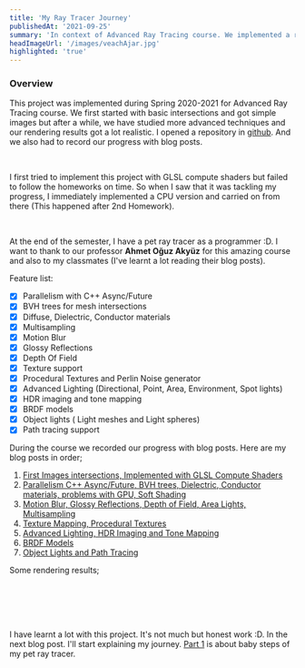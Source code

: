 ```yaml
---
title: 'My Ray Tracer Journey'
publishedAt: '2021-09-25'
summary: 'In context of Advanced Ray Tracing course. We implemented a ray tracer throughout the semester. It is implemented in C++ with a lot of interesting features. It can render some nice images :D'
headImageUrl: '/images/veachAjar.jpg'
highlighted: 'true'
---
```


### Overview

This project was implemented during Spring 2020-2021 for Advanced Ray Tracing course. 
We first started with basic intersections and got simple images but after a while, we 
have studied more advanced techniques and our rendering results got a lot realistic.
I opened a repository in [github](https://github.com/yatiyr/AdvancedRayTracerCPU). And 
we also had to record our progress with blog posts.

<br/>

I first tried to implement this project with GLSL compute shaders but failed to follow
the homeworks on time. So when I saw that it was tackling my progress, I immediately
implemented a CPU version and carried on from there (This happened after 2nd Homework).

<br/>

At the end of the semester, I have a pet ray tracer as a programmer :D. I want to thank
to our professor **Ahmet Oğuz Akyüz** for this amazing course and also to my classmates 
(I've learnt a lot reading their blog posts).

Feature list:

- [x] Parallelism with C++ Async/Future
- [x] BVH trees for mesh intersections
- [x] Diffuse, Dielectric, Conductor materials
- [x] Multisampling
- [x] Motion Blur
- [x] Glossy Reflections
- [x] Depth Of Field
- [x] Texture support
- [x] Procedural Textures and Perlin Noise generator
- [x] Advanced Lighting (Directional, Point, Area, Environment, Spot lights)
- [x] HDR imaging and tone mapping
- [x] BRDF models
- [x] Object lights ( Light meshes and Light spheres)   
- [x] Path tracing support

During the course we recorded our progress with blog posts. Here are my blog posts in order;

1. [First Images intersections, Implemented with GLSL Compute Shaders](/blog/my-ray-tracer-journey-2)
2. [Parallelism C++ Async/Future, BVH trees, Dielectric, Conductor materials, problems with GPU, Soft Shading](/blog/my-ray-tracer-journey-3)
3. [Motion Blur, Glossy Reflections, Depth of Field, Area Lights, Multisampling](/blog/my-ray-tracer-journey-4)
4. [Texture Mapping, Procedural Textures](/blog/my-ray-tracer-journey-5)
5. [Advanced Lighting, HDR Imaging and Tone Mapping](/blog/my-ray-tracer-journey-6)
6. [BRDF Models](#)
7. [Object Lights and Path Tracing](#)

Some rendering results;

<br/>

<ApiImage alt="DiffusePathTracingCornellbox" src="/images/diffusepathtracing-1.jpg" heigth="100%" width="100%" caption="Diffuse Path Tracing Cornellbox"/>

<br/>

<ApiImage alt="GlassPathTracingCornellbox" src="/images/glass_next_importance_russian_tonemapped-3.png" heigth="100%" width="100%" caption="Glass Path Tracing Cornellbox"/>

<br/>

<ApiImage alt="Leviating Dragon" src="/images/head_env_light_dragon_tonemapped-1.png" heigth="100%" width="100%" caption="Leviating Dragon - Kadir Cenk Alpay's scene"/>

<br/>

I have learnt a lot with this project. It's not much but honest work :D. In the next blog post. I'll start explaining my journey. [Part 1](/blog/my-ray-tracer-journey-2) is about baby steps of
my pet ray tracer.
